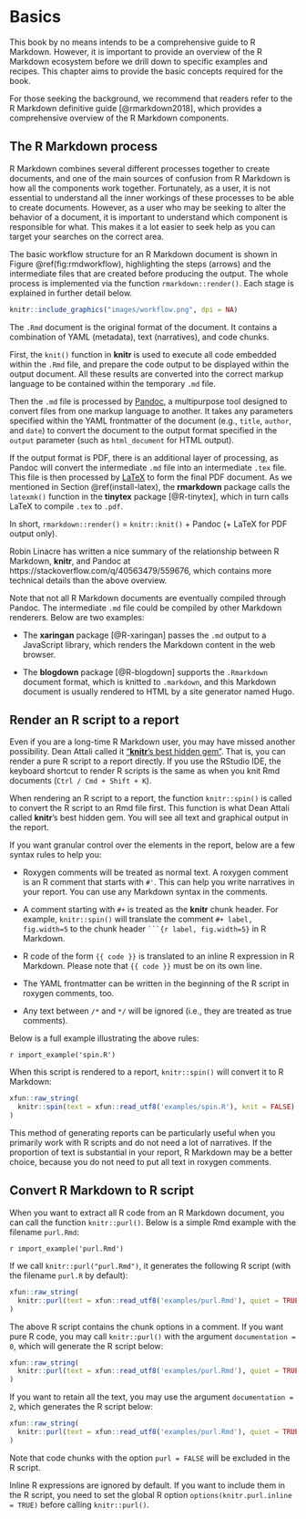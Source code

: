 # Basics

This book by no means intends to be a comprehensive guide to R Markdown. However, it is important to provide an overview of the R Markdown ecosystem before we drill down to specific examples and recipes. This chapter aims to provide the basic concepts required for the book.

For those seeking the background, we recommend that readers refer to the R Markdown definitive guide [@rmarkdown2018], which provides a comprehensive overview of the R Markdown components.

## The R Markdown process {#rmarkdown-process}

R Markdown combines several different processes together to create documents, and one of the main sources of confusion from R Markdown is how all the components work together. Fortunately, as a user, it is not essential to understand all the inner workings of these processes to be able to create documents. However, as a user who may be seeking to alter the behavior of a document, it is important to understand which component is responsible for what. This makes it a lot easier to seek help as you can target your searches on the correct area.

The basic workflow structure for an R Markdown document is shown in Figure \@ref(fig:rmdworkflow), highlighting the steps (arrows) and the intermediate files that are created before producing the output. The whole process is implemented via the function `rmarkdown::render()`. Each stage is explained in further detail below.

```r
knitr::include_graphics("images/workflow.png", dpi = NA)
```

The `.Rmd` document is the original format of the document. It contains a combination of YAML (metadata), text (narratives), and code chunks.

First, the `knit()` function in **knitr** is used to execute all code embedded within the `.Rmd` file, and prepare the code output to be displayed within the output document. All these results are converted into the correct markup language to be contained within the temporary `.md` file.

Then the `.md` file is processed by [Pandoc](https://pandoc.org), a multipurpose tool designed to convert files from one markup language to another. It takes any parameters specified within the YAML frontmatter of the document (e.g., `title`, `author`, and `date`) to convert the document to the output format specified in the `output` parameter (such as `html_document` for HTML output).

If the output format is PDF, there is an additional layer of processing, as Pandoc will convert the intermediate `.md` file into an intermediate `.tex` file. This file is then processed by [LaTeX](https://www.latex-project.org) to form the final PDF document. As we mentioned in Section \@ref(install-latex), the **rmarkdown** package calls the `latexmk()` function in the **tinytex** package [@R-tinytex], which in turn calls LaTeX to compile `.tex` to `.pdf`.

In short, `rmarkdown::render()` = `knitr::knit()` + Pandoc (+ LaTeX for PDF output only).

Robin Linacre has written a nice summary of the relationship between R Markdown, **knitr**, and Pandoc at https://stackoverflow.com/q/40563479/559676, which contains more technical details than the above overview.

Note that not all R Markdown documents are eventually compiled through Pandoc. The intermediate `.md` file could be compiled by other Markdown renderers. Below are two examples:

- The **xaringan** package [@R-xaringan] passes the `.md` output to a JavaScript library, which renders the Markdown content in the web browser.

- The **blogdown** package [@R-blogdown] supports the `.Rmarkdown` document format, which is knitted to `.markdown`, and this Markdown document is usually rendered to HTML by a site generator named Hugo.

## Render an R script to a report {#spin}

Even if you are a long-time R Markdown user, you may have missed another possibility. Dean Attali called it ["**knitr**'s best hidden gem"](https://deanattali.com/2015/03/24/knitrs-best-hidden-gem-spin/). That is, you can render a pure R script to a report directly. If you use the RStudio IDE, the keyboard shortcut to render R scripts is the same as when you knit Rmd documents (`Ctrl / Cmd + Shift + K`).

When rendering an R script to a report, the function `knitr::spin()` is called to convert the R script to an Rmd file first. This function is what Dean Attali called **knitr**'s best hidden gem. You will see all text and graphical output in the report.

If you want granular control over the elements in the report, below are a few syntax rules to help you:

- Roxygen comments will be treated as normal text. A roxygen comment is an R comment that starts with `#'`. This can help you write narratives in your report. You can use any Markdown syntax in the comments.

- A comment starting with `#+` is treated as the **knitr** chunk header. For example, `knitr::spin()` will translate the comment `#+ label, fig.width=5` to the chunk header ```` ```{r label, fig.width=5}```` in R Markdown.

- R code of the form `{{ code }}` is translated to an inline R expression in R Markdown. Please note that `{{ code }}` must be on its own line.

- The YAML frontmatter can be written in the beginning of the R script in roxygen comments, too.

- Any text between `/*` and `*/` will be ignored (i.e., they are treated as true comments).

Below is a full example illustrating the above rules:

`r import_example('spin.R')`

When this script is rendered to a report, `knitr::spin()` will convert it to R Markdown:

```r
xfun::raw_string(
  knitr::spin(text = xfun::read_utf8('examples/spin.R'), knit = FALSE)
)
```

This method of generating reports can be particularly useful when you primarily work with R scripts and do not need a lot of narratives. If the proportion of text is substantial in your report, R Markdown may be a better choice, because you do not need to put all text in roxygen comments.

## Convert R Markdown to R script {#purl}

When you want to extract all R code from an R Markdown document, you can call the function `knitr::purl()`. Below is a simple Rmd example with the filename `purl.Rmd`:

`r import_example('purl.Rmd')`

If we call `knitr::purl("purl.Rmd")`, it generates the following R script (with the filename `purl.R` by default):

```r
xfun::raw_string(
  knitr::purl(text = xfun::read_utf8('examples/purl.Rmd'), quiet = TRUE)
)
```

The above R script contains the chunk options in a comment. If you want pure R code, you may call `knitr::purl()` with the argument `documentation = 0`, which will generate the R script below:

```r
xfun::raw_string(
  knitr::purl(text = xfun::read_utf8('examples/purl.Rmd'), quiet = TRUE, documentation = 0)
)
```

If you want to retain all the text, you may use the argument `documentation = 2`, which generates the R script below:

```r
xfun::raw_string(
  knitr::purl(text = xfun::read_utf8('examples/purl.Rmd'), quiet = TRUE, documentation = 2)
)
```

Note that code chunks with the option `purl = FALSE` will be excluded in the R script.

Inline R expressions are ignored by default. If you want to include them in the R script, you need to set the global R option `options(knitr.purl.inline = TRUE)` before calling `knitr::purl()`.
